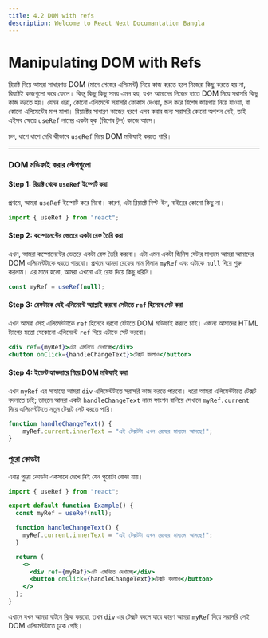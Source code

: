 ```yaml
---
title: 4.2 DOM with refs
description: Welcome to React Next Documantation Bangla
---
```

## <h1 className="bg-gradient-to-r from-blue-500 to-purple-500 inline-block text-transparent bg-clip-text text-3xl pt-2"> Manipulating DOM with Refs</h1>

রিয়াক্ট দিয়ে আমরা সাধারণত DOM (মানে পেজের এলিমেন্ট) নিয়ে কাজ করতে হলে নিজেরা কিছু করতে হয় না, রিয়াক্টই কাজগুলো করে ফেলে। কিন্তু কিছু কিছু সময় এমন হয়, যখন আমাদের নিজের হাতে DOM নিয়ে সরাসরি কিছু কাজ করতে হয়। যেমন ধরো, কোনো এলিমেন্টে সরাসরি ফোকাস দেওয়া, স্ক্রল করে বিশেষ জায়গায় নিয়ে যাওয়া, বা কোনো এলিমেন্টের মাপ মাপা। রিয়াক্টের সাধারণ কাজের ধরণে এসব করার জন্য সরাসরি কোনো অপশন নেই, তাই এইসব ক্ষেত্রে `useRef` নামের একটা হুক (বিশেষ টুল) কাজে আসে।

চল, ধাপে ধাপে দেখি কীভাবে `useRef` দিয়ে DOM মডিফাই করতে পারি।

---

### DOM মডিফাই করার স্টেপগুলো

#### Step 1: রিয়াক্ট থেকে `useRef` ইম্পোর্ট করা

প্রথমে, আমরা `useRef` ইম্পোর্ট করে নিবো। কারণ, এটা রিয়াক্টে বিল্ট-ইন, বাইরের কোনো কিছু না।

```jsx
import { useRef } from "react";
```

#### Step 2: কম্পোনেন্টের ভেতরে একটা রেফ তৈরি করা

এখন, আমরা কম্পোনেন্টের ভেতরে একটা রেফ তৈরি করবো। এটা এমন একটা জিনিস যেটার মাধ্যমে আমরা আমাদের DOM এলিমেন্টটাকে ধরতে পারবো। প্রথমে আমরা রেফের নাম দিলাম `myRef` এবং এটাকে `null` দিয়ে শুরু করলাম। এর মানে হলো, আমরা এখনো এই রেফ দিয়ে কিছু ধরিনি।

```jsx
const myRef = useRef(null);
```

#### Step 3: রেফটাকে যেই এলিমেন্টে অ্যাপ্লাই করবো সেটাতে `ref` হিসেবে সেট করা

এখন আমরা সেই এলিমেন্টটাকে `ref` হিসেবে ধরবো যেটাতে DOM মডিফাই করতে চাই। এজন্য আমাদের HTML ট্যাগের মতো যেকোনো এলিমেন্টে `ref` দিয়ে এটাকে সেট করবো।

```jsx
<div ref={myRef}>এটা এমনিতে দেখাচ্ছে</div>
<button onClick={handleChangeText}>টেক্সট বদলাও</button>
```

#### Step 4: ইভেন্ট হ্যান্ডলারে গিয়ে DOM মডিফাই করা

এখন `myRef` এর সাহায্যে আমরা `div` এলিমেন্টটাতে সরাসরি কাজ করতে পারবো। ধরো আমরা এলিমেন্টটাতে টেক্সট বদলাতে চাই; তাহলে আমরা একটা `handleChangeText` নামে ফাংশন বানিয়ে সেখানে `myRef.current` দিয়ে এলিমেন্টটাতে নতুন টেক্সট সেট করতে পারি।

```jsx
function handleChangeText() {
    myRef.current.innerText = "এই টেক্সটটা এখন রেফের মাধ্যমে আসছে!";
}
```

### পুরো কোডটা

এবার পুরো কোডটা একসাথে দেখে নিই যেন পুরোটা বোঝা যায়। 

```jsx
import { useRef } from "react";

export default function Example() {
  const myRef = useRef(null);

  function handleChangeText() {
    myRef.current.innerText = "এই টেক্সটটা এখন রেফের মাধ্যমে আসছে!";
  }

  return (
    <>
      <div ref={myRef}>এটা এমনিতে দেখাচ্ছে</div>
      <button onClick={handleChangeText}>টেক্সট বদলাও</button>
    </>
  );
}
```

এখানে যখন আমরা বাটনে ক্লিক করবো, তখন `div` এর টেক্সট বদলে যাবে কারণ আমরা `myRef` দিয়ে সরাসরি সেই DOM এলিমেন্টটাতে ঢুকে গেছি।